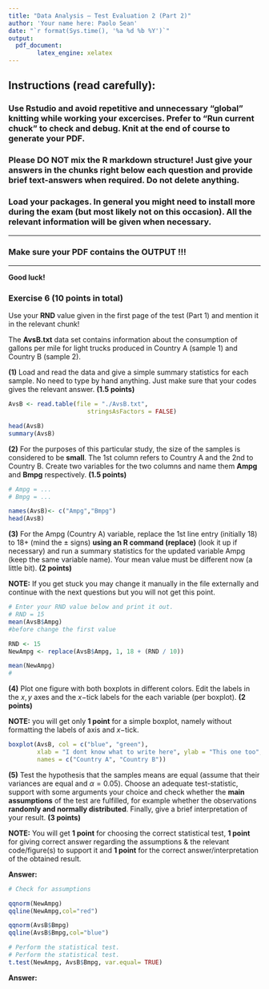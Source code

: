 ---
title: "Data Analysis – Test Evaluation 2 (Part 2)"
author: 'Your name here: Paolo Sean'
date: "`r format(Sys.time(), '%a %d %b %Y')`"
output:
  pdf_document: 
        latex_engine: xelatex
---

## Instructions (read carefully): 

### Use Rstudio and avoid repetitive and unnecessary "global" knitting while working your excercises. Prefer to "Run current chuck" to check and debug. Knit at the end of course to generate your PDF.

### Please DO NOT mix the R markdown structure! Just give your answers in the chunks right below each question and provide brief text-answers when required. Do not delete anything.

### Load your packages. In general you might need to install more during the exam (but most likely not on this occasion). All the relevant information will be given when necessary.

***
### **Make sure your PDF contains the OUTPUT !!!**
***

**Good luck!**


### Exercise 6 **(10 points in total)**

Use your **RND** value given in the first page of the test (Part 1) and mention it in the relevant chunk!

The **AvsB.txt** data set contains information about the consumption of gallons per mile for light trucks produced in Country A (sample 1) and Country B (sample 2).

**(1)** Load and read the data and give a simple summary statistics for each sample. No need to type by hand anything. Just make sure that your codes gives the relevant answer. **(1.5 points)**
```{r echo=T, eval=T}
AvsB <- read.table(file = "./AvsB.txt",
                      stringsAsFactors = FALSE)

head(AvsB)
summary(AvsB)
```

**(2)** For the purposes of this particular study, the size of the samples is considered to be **small**. The 1st column refers to Country A and the 2nd to Country B. Create two variables for the two columns and name them **Ampg** and **Bmpg** respectively. **(1.5 points)**

```{r echo=T, eval=T}
# Ampg = ...
# Bmpg = ...

names(AvsB)<- c("Ampg","Bmpg")
head(AvsB)
```

**(3)** For the Ampg (Country A) variable, replace the 1st line entry (initially 18) to $18+$**\textcolor{blue}{(RMD/10)}** (mind the $\pm$ signs) **using an R command (replace)** (look it up if necessary) and run a summary statistics for the updated variable Ampg (keep the same variable name). Your mean value must be different now (a little bit). **(2 points)**

**NOTE:** If you get stuck you may change it manually in the file externally and continue with the next questions but you will not get this point.
```{r echo=T, eval=T}
# Enter your RND value below and print it out.
# RND = 15
mean(AvsB$Ampg)
#before change the first value

RND <- 15
NewAmpg <- replace(AvsB$Ampg, 1, 18 + (RND / 10))

mean(NewAmpg)
# 

```

**(4)** Plot one figure with both boxplots in different colors. Edit the labels in the $x,y$ axes and the $x-$tick labels for the each variable (per boxplot).
**(2 points)**

**NOTE:** you will get only **1 point** for a simple boxplot, namely without formatting the labels of axis and  $x-$tick.
```{r echo=T, eval=T}

boxplot(AvsB, col = c("blue", "green"), 
        xlab = "I dont know what to write here", ylab = "This one too",
        names = c("Country A", "Country B"))

```

**(5)** Test the hypothesis that the samples means are equal (assume that their variances are equal and $\alpha=0.05$). Choose an adequate test-statistic, support with some arguments your choice and check whether the **main assumptions** of the test are fulfilled, for example whether the observations **randomly and normally distributed**. Finally, give a brief interpretation of your result.
**(3 points)**

**NOTE:** You will get **1 point** for choosing the correct statistical test, **1 point** for giving correct answer regarding the assumptions $\&$ the relevant code/figure(s) to support it and **1 point** for the correct answer/interpretation of the obtained result. 

**Answer:** **\textcolor{blue}{We will perform two sample t test because we want to compare the 2 mean of the data}**

```{r, echo=T, eval=T}
# Check for assumptions

qqnorm(NewAmpg)
qqline(NewAmpg,col="red")

qqnorm(AvsB$Bmpg)
qqline(AvsB$Bmpg,col="blue")

```

```{r echo=T, eval=T}
# Perform the statistical test. 
# Perform the statistical test. 
t.test(NewAmpg, AvsB$Bmpg, var.equal= TRUE)

```

**Answer:** **\textcolor{blue}{Interpretation of the obtained result: we fail to reject}**